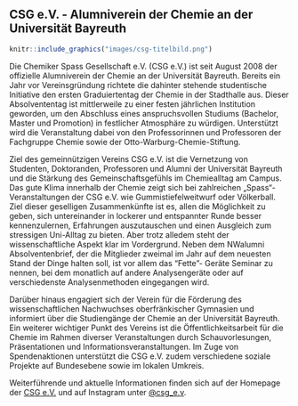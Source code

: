 ## CSG e.V. - Alumniverein der Chemie an der Universität Bayreuth

```r
knitr::include_graphics("images/csg-titelbild.png")
```

Die Chemiker Spass Gesellschaft e.V. (CSG e.V.) ist seit August 2008 der offizielle Alumniverein der Chemie an der Universität Bayreuth.
Bereits ein Jahr vor Vereinsgründung richtete die dahinter stehende studentische Initiative den ersten Graduiertentag der Chemie in der Stadthalle aus.
Dieser Absolvententag ist mittlerweile zu einer festen jährlichen Institution geworden, um den Abschluss eines anspruchsvollen Studiums (Bachelor, Master und Promotion) in festlicher Atmosphäre zu würdigen.
Unterstützt wird die Veranstaltung dabei von den Professorinnen und Professoren der Fachgruppe Chemie sowie der Otto-Warburg-Chemie-Stiftung.

Ziel des gemeinnützigen Vereins CSG e.V. ist die Vernetzung von Studenten, Doktoranden, Professoren und Alumni der Universität Bayreuth und die Stärkung des Gemeinschaftsgefühls im Chemiealltag am Campus.
Das gute Klima innerhalb der Chemie zeigt sich bei zahlreichen „Spass“- Veranstaltungen der CSG e.V. wie Gummistiefelweitwurf oder Völkerball.
Ziel dieser geselligen Zusammenkünfte ist es, allen die Möglichkeit zu geben, sich untereinander in lockerer und entspannter Runde besser kennenzulernen,
Erfahrungen auszutauschen und einen Ausgleich zum stressigen Uni-Alltag zu bieten. Aber trotz alledem steht der wissenschaftliche Aspekt klar im Vordergrund.
Neben dem NWalumni Absolventenbrief, der die Mitglieder zweimal im Jahr auf dem neuesten Stand der Dinge halten soll, ist vor allem das "Fette"- Geräte Seminar zu nennen,
bei dem monatlich auf andere Analysengeräte oder auf verschiedenste Analysenmethoden eingegangen wird.

Darüber hinaus engagiert sich der Verein für die Förderung des wissenschaftlichen Nachwuchses oberfränkischer Gymnasien und informiert über die Studiengänge der Chemie an der Universität Bayreuth.
Ein weiterer wichtiger Punkt des Vereins ist die Öffentlichkeitsarbeit für die Chemie im Rahmen diverser Veranstaltungen durch Schauvorlesungen, Präsentationen und Informationsveranstaltungen.
Im Zuge von Spendenaktionen unterstützt die CSG e.V. zudem verschiedene soziale Projekte auf Bundesebene sowie im lokalen Umkreis.

Weiterführende und aktuelle Informationen finden sich auf der Homepage der [CSG e.V.](https://www.csg.uni-bayreuth.de/de/index.html) und auf Instagram unter [\@csg_e.v](https://www.instagram.com/csg_e.v).